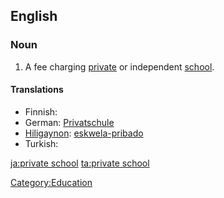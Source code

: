 ==English==

===Noun===
{{en-noun}}

# {{North America|Australia}} A fee charging [[private]] or independent [[school]].

====Translations====
{{top}}
* Finnish: {{t-|fi|yksityiskoulu}}
* German: [[Privatschule]] {{f}}
* [[Hiligaynon]]: [[eskwela-pribado]]
* Turkish: {{t+|tr|özel okul}}
{{bottom}}

[[Category:Education]]

[[ja:private school]]
[[ta:private school]]